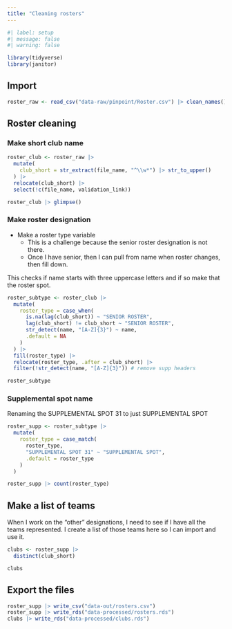 ```yaml
---
title: "Cleaning rosters"
---
```


```r
#| label: setup
#| message: false
#| warning: false

library(tidyverse)
library(janitor)
```

## Import

```r
roster_raw <- read_csv("data-raw/pinpoint/Roster.csv") |> clean_names()
```
## Roster cleaning

### Make short club name

```r
roster_club <- roster_raw |> 
  mutate(
    club_short = str_extract(file_name, "^\\w*") |> str_to_upper()
  ) |>
  relocate(club_short) |> 
  select(!c(file_name, validation_link))

roster_club |> glimpse()
```

### Make roster designation

- Make a roster type variable
  - This is a challenge because the senior roster designation is not there.
  - Once I have senior, then I can pull from name when roster changes, then fill down.

This checks if name starts with three uppercase letters and if so make that the roster spot.

```r
roster_subtype <- roster_club |> 
  mutate(
    roster_type = case_when(
      is.na(lag(club_short)) ~ "SENIOR ROSTER",
      lag(club_short) != club_short ~ "SENIOR ROSTER",
      str_detect(name, "[A-Z]{3}") ~ name,
      .default = NA
    )
  ) |>
  fill(roster_type) |> 
  relocate(roster_type, .after = club_short) |> 
  filter(!str_detect(name, "[A-Z]{3}")) # remove supp headers

roster_subtype
```

### Supplemental spot name

Renaming the SUPPLEMENTAL SPOT 31 to just SUPPLEMENTAL SPOT

```r
roster_supp <- roster_subtype |> 
  mutate(
    roster_type = case_match(
      roster_type,
      "SUPPLEMENTAL SPOT 31" ~ "SUPPLEMENTAL SPOT",
      .default = roster_type
    )
  )

roster_supp |> count(roster_type)
```

## Make a list of teams

When I work on the "other" designations, I need to see if I have all the teams represented. I create a list of those teams here so I can import and use it.

```r
clubs <- roster_supp |> 
  distinct(club_short)

clubs
```

## Export the files

```r
roster_supp |> write_csv("data-out/rosters.csv")
roster_supp |> write_rds("data-processed/rosters.rds")
clubs |> write_rds("data-processed/clubs.rds")
```


